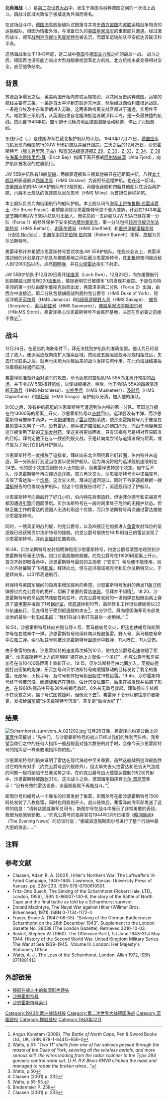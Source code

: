 {{noteTA
|G1=Military
|G2=Shipname
|G3=地名
}}
{{Infobox Military Conflict
|conflict=北角海战
|image=[[Image:HMS_Duke_of_York_gunners_A_021168.jpg|300px]]
|caption=北角海战之后，约克公爵号战列舰的炮组成员在斯卡帕湾
|partof=[[第二次世界大战|第二次世界大战]][[大西洋战役|大西洋战役]]
|date=1943年12月26日
|place=[[挪威|挪威]][[北角_(挪威)|北角]]外
|result=英军胜利
|combatant1={{flagcountry|Nazi Germany}}
|combatant2={{flag|United Kingdom}}<br/>{{flag|Canada|1921}}<br/>{{flag|Norway}}
|commander1={{flagicon|Nazi Germany|naval}} 埃里希·拜{{KIA}}
|commander2={{flagicon|United Kingdom|naval}} [[第一代北角的弗雷澤男爵布魯斯·弗雷澤|布鲁斯·弗雷泽]]
|strength1=1艘[[沙恩霍斯特號戰鬥巡洋艦|战列巡洋舰]]
|strength2=1艘[[約克公爵號戰艦|战列舰]]<br/>1艘重巡洋舰<br/>3艘轻巡洋舰<br/>9艘驱逐舰
|casualties1=1艘战列巡洋舰沉没<br/>1932人阵亡<br>36人被俘
|casualties2=11人阵亡<br/>11人受伤
}}
{{Campaignbox Atlantic Campaign}}
{{Campaignbox 第二次世界大戰北極地區海上軍事行動}}

'''北角海战'''（{{lang-en|The Battle of the North Cape}}，{{lang-de|Seegefecht vor dem Nordkap}}）是[[第二次世界大战|第二次世界大战]]中，发生于英国与纳粹德国之间的一次海上战斗。因战斗区域大致位于挪威北角外海而得名。

在这场战斗中，[[納粹德國海軍|德国海军]]舰艇编队试图搜寻并攻击[[同盟國_(第二次世界大戰)|西方盟国]]向[[苏联|苏联]]运输战争物资的运输船队，但因为情报外泄，与准备已久的[[英国皇家海军|英国皇家海军]]的重型舰只遭遇。经过激烈战斗，德军[[战列巡洋舰|战列巡洋舰]][[沙恩霍斯特号战列巡洋舰|沙恩霍斯特号]]被击沉，而盟军运输船队平安抵达苏联汉科半岛。

这场海战发生于1943年底，是二战中[[英国|英国]]与[[德国|德国]][[主力舰|主力舰]]之间的最后一战。 战斗之后，德国再也没有能力派出大型战舰袭扰盟军北方航线。北方航线由此变得相对安全，直至战争结束。

==背景==
苏德战争爆发之后，英美两国开始向苏联运输物资，以共同反击纳粹德国。运输的航线主要有三条，一条是自太平洋到苏联远东地区，然后经过西伯利亚抵达战区。一条是自埃及中东和伊朗进入苏联。这两条路线离交战区都过于遥远，实用性不大。唯独第三条航线，从英国出发自北極海抵达苏联汉科半岛，是一条最快捷的航线。然而自1943年初，盟军迫于北極海地区德国潜艇活动频繁，停止了北极航线。

东线行动（{{lang-en|Operation Ostfront}}，{{lang-de|Unternehmen Ostfront}}）是德国海军拦截北极护航队的计划。 1943年12月22日，[[纳粹德国空军|德国空军]][[飞机|飞机]]发现向俄国航行的JW 55B[[护航队|护航队]]并展开跟踪。三天之后的12月25日，沙恩霍斯特号（[[舰长|舰长]][[弗里茨·辛兹|弗里茨·辛兹]]）和[[1936A级驱逐舰|1936A级驱逐舰]][[Z-29号驱逐舰|Z-29]]、[[Z-30号驱逐舰|Z-30]]、[[Z-33号驱逐舰|Z-33]]、[[Z-34号驱逐舰|Z-34]]、[[Z-38号驱逐舰|Z-38]]在[[海军少将|海军少将]][[埃里希·拜|埃里希·拜]]（Erich Bey）指挥下离开挪威[[阿尔塔峡湾|阿尔塔峡湾]]（Alta Fjord），向护航队被发现的位置航行。

JW 55B护航队有19艘[[货船|货船]]，两艘驱逐舰和三艘其他船只在近距离护航，八艘[[本土舰队|本土舰队]]的驱逐舰以[[昂斯洛号驱逐舰|昂斯洛号]]（HMS Onslow）为首担任远程护航。也在这一区域，由俄国返航的RA 55A护航队有22艘货船，两艘驱逐舰和四艘其他船只在近距离护航，六艘本土舰队的驱逐舰以[[米尔恩号驱逐舰|米尔恩号]]（HMS Milne）为首担任远程护航。

本土舰队负责为向俄国航行的船队护航。本土舰队司令[[海军上将|海军上将]][[第一代北角的弗雷澤男爵布魯斯·弗雷澤|布鲁斯·弗雷泽爵士]]（Sir Bruce Fraser）希望能消除沙恩霍斯特号这个重大威胁，计划在1943年[[圣诞节|圣诞节]]期间用JW 55B护航队引出敌人。而先前的一支护航队JW 55A已经在第一分队（Force 1）的额外保护下安全抵达[[摩尔曼斯克|摩尔曼斯克]]，第一分队包括[[轻巡洋舰|轻巡洋舰]][[贝尔法斯特号轻巡洋舰|贝尔法斯特号]]（HMS Belfast）、[[谢菲尔德号轻巡洋舰_(C24)|谢菲尔德号]]（HMS Sheffield）和[[重巡洋舰|重巡洋舰]][[诺福克号重巡洋舰|诺福克号]]（[[HMS_Norfolk_(78)|HMS Norfolk]]），由[[海军中将|海军中将]][[罗伯特·伯内特|罗伯特·伯内特]]（Robert Burnett）指挥，[[旗舰|旗舰]]为贝尔法斯特号。

弗雷泽预计并希望沙恩霍斯特号尝试攻击JW 55B护航队。在舰长会议上，弗雷泽描述他的计划是在护航队与挪威基地之间拦截沙恩霍斯特号，在[[北极|北极]]的夜间接近敌人到12000[[码|码]]以内，点亮[[照明弹|照明弹]]，并在[[火控雷达|火控雷达]]指引下射击。

JW 55B护航队于12月20日离开[[埃维湾|埃维湾]]（Loch Ewe），12月23日，向东缓慢航行到距挪威北部海岸220[[海里|海里]]处，情报表明它已被德军飞机发现并跟踪。于是伯内特率领的第一分队由摩尔曼斯克向西出发，弗雷泽率第二分队（Force 2）出海，由西方中速接近。第二分队包括旗舰战列舰约克公爵号（HMS Duke of York）、轻巡洋舰[[牙买加号|牙买加号]]（HMS Jamaica）和[[S级驱逐舰|S级驱逐舰]][[野人号驱逐舰|野人号]]（HMS Savage）、 [[蝎号驱逐舰|蝎号]]（Scorpion）、[[索马勒兹号驱逐舰|索马勒兹号]]（HMS Saumarez），[[挪威皇家海军|挪威皇家海军]][[斯图尔号驱逐舰|斯图尔号]]（HNoMS Stord）。弗雷泽担心沙恩霍斯特号不会离开基地，决定在有必要之前绝不靠近<ref>Angus Konstam (2009), ''The Battle of North Cape'', Pen & Sword Books Ltd., UK, ISBN 978-1-84415-856-0</ref>。

==战斗==

12月26日，在恶劣的海象条件下，拜无法找到护航队的准确位置。他认为已经超过了敌人，便派驱逐舰向南扩大搜索区域。然而这五艘驱逐舰与沙舰相距过远，失去灯光联系之后，就再也未能为沙舰后来的战斗发挥任何作用，在北角海战结束后沿着原航线返回母港。 

弗雷泽则准备好面对德军的攻击，命令返航的空船队RA 55A向北离开预期的[[战场|战场]]，并下令JW 55B扭转[[航线|航线]]，以使战舰接近。稍后，他下令RA 55A的四艘驱逐舰[[无敌号驱逐舰|无敌号]]（HMS Matchless）、[[火枪手号驱逐舰|火枪手号]]（HMS Musketeer）、[[及时号驱逐舰|及时号]]（HMS Opportune）和[[悍妇号驱逐舰|悍妇号]]（HMS Virago）与护航队分离，加入他的编队。

9:00之后，没有护航舰艇的沙恩霍斯特号遭遇到伯内特的第一分队。英国巡洋舰在约13000码的距离上开火，沙恩霍斯特号以[[齐射|齐射]]回应。巡洋舰没有中弹，而沙恩霍斯特号被命中两弹，一发[[炮弹|炮弹]]摧毁了[[雷达|雷达]]控制系统，使沙恩霍斯特号几乎像是在[[暴风雪|暴风雪]]中失明了一样。没有雷达，炮手被迫[[瞄准|瞄准]]敌人的炮口闪光，而由于两艘英国巡洋舰使用了新的[[发射药|无焰发射药]]，使这变得更加困难，只有诺福克号是相对容易瞄准的目标。拜判定他正在与一艘战列舰交战，于是转向南尝试与追猎者保持距离，或许是为了吸引它们离开护航队。

沙恩霍斯特号一度摆脱了追猎者，拜转向东北企图绕着它们转圈，伯内特并未追逐，第一分队航行到适当位置以便保护船队，因为海况将他的巡洋舰航速限制在24[[节|节]]。他的这个决定受到部分人士的批评，而弗雷泽支持这个决定。但午后不久，沙恩霍斯特号再次接近巡洋舰，双方再次交火。沙恩霍斯特号命中诺福克号，击毁了雷达和一个[[炮塔|炮塔]]。这次交火后，拜决定返回港口，同时下令驱逐舰根据一艘[[潜艇|潜艇]]报告的位置攻击护航队。但这个位置报告过时了，驱逐舰错过了护航队。

沙恩霍斯特号向南航行了好几小时，伯内特在后面追赶，但谢菲尔德号和诺福克号都因遭遇[[引擎|引擎]]问题而落后。贝尔法斯特号在一段时间里处于危险的无掩护状态。但缺乏能工作的雷达的德国人无法利用这个优势，而贝尔法斯特号再次通过雷达接触沙恩霍斯特号。

同时，一艘真正的战列舰，约克公爵号，以及四艘正在加紧进入[[鱼雷|鱼雷]]发射阵位的驱逐舰已经获知贝尔法斯特号的接触，约克公爵号很快在16:15用自己的雷达发现了沙恩霍斯特号。并向[[全舷射|全舷射]]位置机动。

16:48，贝尔法斯特号发射照明弹照亮沙恩霍斯特号，约克公爵号清楚地观测到沙恩霍斯特号毫无防备，炮口对着舰艏和舰艉。约克公爵号在11920码距离上开火，首次齐射即取得命中，沙恩霍斯特号最前的主炮塔（“安东”）稍后便不能使用。另一次齐射摧毁了飞机[[机库|机库]]。拜转向北，但与巡洋舰诺福克号和贝尔法斯特交火，于是转向东，以31节高速航行。

拜保持与英国军舰间的距离来增加胜利的希望。沙恩霍斯特号发射的两发11[[英寸|英寸]]炮弹擦过约克公爵号的桅杆，切断了重要的雷达[[电缆|电缆]]，但拜并不知情<ref>Watts, p.51: ''"Two 11" shells from one of her salvoes passed through the masts of the Duke of York, severing all the wireless aerials, and more serious still, the wires leading from the radar scanner to the Type 284 gunnery control radar set. Lt H. R K Blocs RNVR climbed the mast and managed to repair the broken wires..."'' </ref>。18:20，沙恩霍斯特号的命运突然戏剧性地变坏，约克公爵号发射的一发炮弹在极限距离上穿透了[[装甲|装甲带]]并摧毁了1号[[锅炉|锅炉室]]，使[[航速|航速]]掉到10节，虽然修复工作很快使她能以22节航速航行，但变得易于受到驱逐舰的攻击<ref>Watts, p.50</ref>。五分钟后，拜向德国海军司令部发出他的最后一封[[无线电报|无线电报]]：“我们将战斗到打完最后一发炮弹。” <ref>Claasen (2001) p. 232</ref>

18:50，沙恩霍斯特号转向右侧与野人号、索马勒兹号交火，但这也使蝎号和斯图尔号在右舷命中一弹。沙恩霍斯特号继续转向以规避鱼雷。野人号、索马勒兹号命中左舷三弹。索马勒兹号则被沙恩霍斯特号[[副炮|副炮]]命中数弹，11人阵亡，11人受伤。

由于鱼雷的伤害，沙恩霍斯特的速度再次掉到10节，使约克公爵号迅速缩短了距离<ref>Watts, p.55-55.</ref>。沙恩霍斯特号上方的照明弹“挂在她上方就像一个吊灯”，约克公爵号和牙买加号在仅10400码距离上重新开火。19:15，贝尔法斯特号由北面加入。英舰向德舰打出密集的炮弹，牙买加号和贝尔法斯特号向缓慢移动的目标发射了剩余的鱼雷。无敌号、火枪手号、及时号和悍妇号射出超过19枚鱼雷。19:45，沙尔霍斯特号终于倾覆沉没，而[[螺旋桨|螺旋桨]]还在转动，估计沉没位置在{{Coord|72|16|N|28|41|E|type:event}}，后来在{{Coord|72|31|N|28|15|E|type:event}}被发现并拍摄了[[视频|影片]]。在1968名舰员中只有30名被蝎号救起，6名被无敌号救起。拜和舰长辛兹都不在获救之列，蝎子号试图救援拜，但他沉下去<ref>Bredemeier P. 258</ref>。弗雷泽下令分队前往摩尔曼斯克，发报给[[海军部|海军部]]“沙恩霍斯特号沉没”，答复是“做得太好了”。

==结果==
[[Image:Scharnhorst_survivors_A_021202.jpg|thumb]]
12月26日晚，弗雷泽向约克公爵上的[[军官|军官]]作简报说：“先生们，与沙恩霍斯特号的战斗已经以我们的胜利而告终。我希望当你们之中的任何人指挥一艘战舰面对强大数倍的对手时，会像今天沙恩霍斯特号的指挥官一样勇敢地指挥你的船。”

沙恩霍斯特号的损失证明了雷达在现代海战中至关重要。虽然这艘战列巡洋舰能胜过它的所有对手（约克公爵号战列舰除外），但太早失去火控雷达和恶劣天气造成的问题一起将她陷于显著劣势之中。在约克公爵号由火控雷达控制的52次齐射中，沙恩霍斯特被[[跨射|跨射]]31次。这次战斗之后，德国海军指挥官[[卡尔·邓尼茨|卡尔·邓尼茨]]表示：“没有有效的雷达设备，水面舰艇就不再能战斗。”<ref>Claasen (2001) p. 233</ref>

斯图尔号和蝎号从一个靠东的位置发射了鱼雷，斯图尔号在距沙恩霍斯特号1500码处发射了八枚鱼雷，同时也用舰炮开火。战斗结束后，弗雷泽向海军部发送了这样的信息：“请转达挪威海军总司令，斯图尔号在战斗中展示了非常勇敢的表现，我很为她感到骄傲……”约克公爵号的指挥官在1944年2月5日接受《[[晚间新闻|晚间新闻]]》（The Evening News）的访谈时说：“挪威驱逐舰斯图尔号进行了整个行动中最大胆的攻击……”

==注释==
{{reflist}}

==参考文献==
*Claasen, Adam R. A. (2001). Hitler's Northern War: The Luftwaffe's Ill-Fated Campaign, 1940-1945. Lawrence, Kansas: University Press of Kansas. pp. 228–233. ISBN 978-0700610501.
*Fritz-Otto Busch, The Sinking of the Scharnhorst (Robert Hale, LTD., London, 1956), ISBN 0-86007-130-8, the story of the Battle of North Cape and the final battle as told by a Scharnhorst survivor.
*Donald MacIntyre, The Naval War against Hitler (Willmer Bros. Birkenhead, 1971), ISBN 0-7134-1172-4
*Fraser, Bruce A. (1947-08-05). "Sinking of the German Battlecruiser Scharnhorst on the 26th December 1943". Supplement to the London Gazette No. 38038 (The London Gazette). Retrieved 2010-10-03.
*Roskill, Stephen W. (1960). The Offensive Part I, 1st June 1943–31st May 1944. History of the Second World War. United Kingdom Military Series. The War at Sea 1939–1945.. Volume III. London: Her Majesty's Stationery Office.
*Watts, A. J., The Loss of the Scharnhorst, London, Allan 1972, ISBN 0711001413

==外部链接==
*[http://www.itnsource.com/shotlist//BHC_RTV/1944/01/06/BGX409110265 舰艇在战斗中的新闻影片镜头]{{Wayback|url=http://www.itnsource.com/shotlist//BHC_RTV/1944/01/06/BGX409110265 |date=20110929055633 }}
*[http://www.kbismarck.com/scharnhorst.html 沙恩霍斯特号]{{Wayback|url=http://www.kbismarck.com/scharnhorst.html |date=20080304031506 }}
*[https://web.archive.org/web/20171217142444/http://www.scharnhorst-class.dk/scharnhorst/scharnhorst_menu.html 沙恩霍斯特号索引]

{{海军主题}}
[[Category:1943年欧洲战场战役|Category:1943年欧洲战场战役]]
[[Category:第二次世界大战德国海战|Category:第二次世界大战德国海战]]
[[Category:英国战役|Category:英国战役]]
[[Category:挪威战役|Category:挪威战役]]
[[Category:1943年12月|Category:1943年12月]]